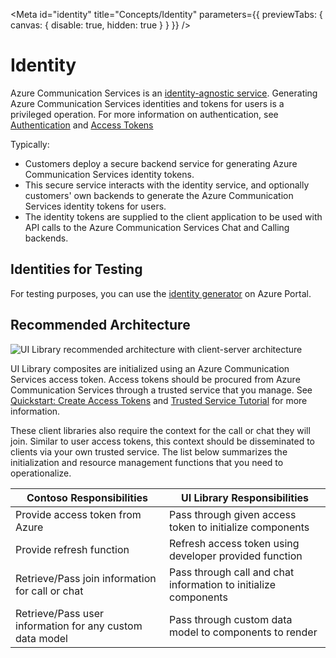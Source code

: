 
<Meta
  id="identity"
  title="Concepts/Identity"
  parameters={{ previewTabs: { canvas: { disable: true, hidden: true } } }}
/>

# Identity

Azure Communication Services is an [identity-agnostic service](https://docs.microsoft.com/azure/communication-services/concepts/identity-model).
Generating Azure Communication Services identities and tokens for users is a privileged operation.
For more information on authentication, see [Authentication](https://docs.microsoft.com/azure/communication-services/concepts/authentication) and [Access Tokens](https://docs.microsoft.com/azure/communication-services/quickstarts/access-tokens?pivots=programming-language-javascript)

Typically:

- Customers deploy a secure backend service for generating Azure Communication Services identity tokens.
- This secure service interacts with the identity service, and optionally customers' own backends to generate the Azure Communication Services identity tokens for users.
- The identity tokens are supplied to the client application to be used with API calls to the Azure Communication Services Chat and Calling backends.

## Identities for Testing

For testing purposes, you can use the [identity generator](https://docs.microsoft.com/azure/communication-services/quickstarts/identity/quick-create-identity) on Azure Portal.

## Recommended Architecture

![UI Library recommended architecture with client-server architecture](images/ui-library-architecture.png)

UI Library composites are initialized using an Azure Communication Services access token. Access tokens should be procured from Azure Communication Services through a
trusted service that you manage. See [Quickstart: Create Access Tokens](https://docs.microsoft.com/azure/communication-services/quickstarts/access-tokens?pivots=programming-language-javascript) and [Trusted Service Tutorial](https://docs.microsoft.com/azure/communication-services/tutorials/trusted-service-tutorial) for more information.

These client libraries also require the context for the call or chat they will join. Similar to user access tokens, this context should be disseminated to clients via your own trusted service. The list below summarizes the initialization and resource management functions that you need to operationalize.

| Contoso Responsibilities                                 | UI Library Responsibilities                                     |
| -------------------------------------------------------- | --------------------------------------------------------------- |
| Provide access token from Azure                          | Pass through given access token to initialize components        |
| Provide refresh function                                 | Refresh access token using developer provided function          |
| Retrieve/Pass join information for call or chat          | Pass through call and chat information to initialize components |
| Retrieve/Pass user information for any custom data model | Pass through custom data model to components to render          |
